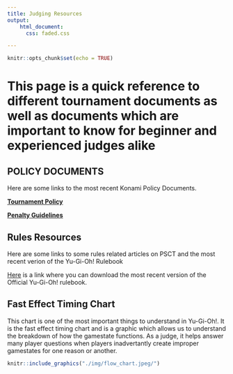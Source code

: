 ```yaml
---
title: Judging Resources
output:
    html_document:
      css: faded.css

---
```

  
```r
knitr::opts_chunk$set(echo = TRUE)
```
# This page is a quick reference to different tournament documents as well as documents which are important to know for beginner and experienced judges alike


  
## **POLICY DOCUMENTS**
  
  Here are some links to the most recent Konami Policy Documents. 

  [**Tournament Policy**](http://www.yugioh-card.com/it/gameplay/rulings/KDE_TCG_TournamentPolicy_v1.3_2013February01.pdf)
  
  [**Penalty Guidelines**](http://www.yugioh-card.com/uk/gameplay/rulings/Penalty_Guidelines_1_4.pdf)
  
## **Rules Resources**

Here are some links to some rules related articles on PSCT and the most recent verion of the Yu-Gi-Oh! Rulebook

[Here](http://www.yugioh-card.com/en/rulebook/) is a link where you can download the most recent version of the Official Yu-Gi-Oh! rulebook.

## Fast Effect Timing Chart
This chart is one of the most important things to understand in Yu-Gi-Oh!. It is the fast effect timing chart and is a graphic which allows us to understand the breakdown of how the gamestate functions. As a judge, it helps answer many player questions when players inadvertantly create improper gamestates for one reason or another. 

```r
knitr::include_graphics("./img/flow_chart.jpeg/")
```
